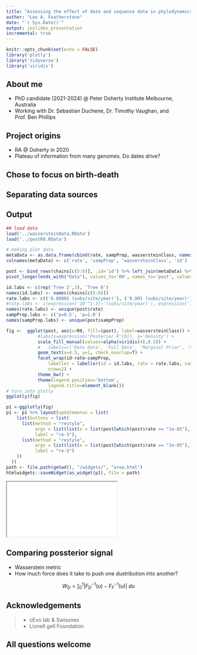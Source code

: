 ```yaml
---
title: "Assessing the effect of date and sequence data in phylodynamics"
author: "Leo A. Featherstone"
date: "`r Sys.Date()`"
output: ioslides_presentation
incremental: true
---
```


```r
knitr::opts_chunk$set(echo = FALSE)
library('plotly')
library('tidyverse')
library('viridis')
```

## About me
-   PhD candidate (2021-2024) @ Peter Doherty Institute Melbourne, Australia 
-   Working with Dr. Sebastian Duchene, Dr. Timothy Vaughan, and Prof. Ben Phillips
<!-- Include twitter and git links-->

## Project origins
- RA @ Doherty in 2020
- Plateau of information from many genomes. Do dates drive?

## Chose to focus on birth-death

## Separating data sources
<!-- Build up schematic -->

## Output
<!-- Interactive fig of different posteriors? -->
```r
## load data
load('../wassersteinData.RData')
load('../postR0.RData')

# making plot data
metaData <- as.data.frame(cbind(rate, sampProp, wassersteinClass, names(wassersteinClass)))
colnames(metaData) <- c('rate', 'sampProp', 'wassersteinClass', 'id')

post <- bind_rows(chains[c(5:6)], .id='id') %>% left_join(metaData) %>% 
pivot_longer(ends_with("Data"), values_to='R0', names_to='post', values_drop_na=T)

id.labs <- c(rep('Tree 2',3), 'Tree 8')
names(id.labs) <- names(chains[c(5:6)])
rate.labs <- c(('0.00001 (subs/site/year)'), ('0.001 (subs/site/year)'))
#rate.labs <- c(expression('10'^{-3}~'(subs/site/year)'), expression('10'^{-5}~'(subs/site/year)'))
names(rate.labs) <- unique(post$rate)
sampProp.labs <- c('p=0.5', 'p=1.0')
names(sampProp.labs) <- unique(post$sampProp)

fig <- 	ggplot(post, aes(x=R0, fill=(post), label=wassersteinClass)) + geom_density() +
			#labs(x=expression('Posterior R'[0]), y='Density') +
			scale_fill_manual(values=alpha(viridis(4),0.5)) +
			#	labels=c('Date Data', 'Full Data', 'Marginal Prior', 'Sequence Data')) +
			geom_text(x=4.5, y=1, check_overlap=T) +
			facet_wrap(id~rate~sampProp,
				labeller = labeller(id = id.labs, rate = rate.labs, sampProp=sampProp.labs),
				nrow=2) +
			theme_bw() +
			theme(legend.position='bottom',
				legend.title=element_blank()) 
# turn into plotly
ggplotly(fig)

p1 <-ggplotly(fig)
p1 <- p1 %>% layout(updatemenus = list(
    list(buttons = list(
      list(method = "restyle",
           args = list(list(x = list(post[which(post$rate == "1e-03"),]$R0))),
           label = "re-3"),
      list(method = "restyle",
           args = list(list(x = list(post[which(post$rate == "1e-05"),]$R0))),
           label = "re-5")
    ))
  ))
path <- file.path(getwd(), "/widgets/", "area.html")
htmlwidgets::saveWidget(as_widget(p1), file = path)
```
<iframe src="widgets/area.html"></iframe>

## Comparing possterior signal
- Wasserstein metric
- How much force does it take to push one dustribution into another?

$$ W_D = \int_0^1 |F_{D}^{-1}(u)-F_{F}^{-1}(u)| \; du $$

<!-- Slide N-1 -->
## Acknowledgements 
> - cEvo lab & Swissnex
> - Lionell gell Foundation 

<!-- Slide N-->
## All questions welcome 

